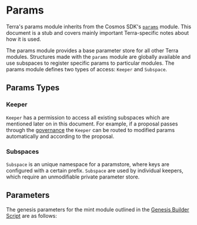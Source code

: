 
# Params

<Admonition type="info" icon="ℹ️">

Terra's params module inherits from the Cosmos SDK's [`params`](https://docs.cosmos.network/master/modules/params/) module. This document is a stub and covers mainly important Terra-specific notes about how it is used.

</Admonition>

The params module provides a base parameter store for all other Terra modules. Structures made with the `params` module are globally available and use subspaces to register specific params to particular modules. The params module defines two types of access: `Keeper` and `Subspace`.

## Params Types

### Keeper

`Keeper` has a permission to access all existing subspaces which are mentioned later on in this document. For example, if a proposal passes through the [governance](./spec-governance.mdx) the `Keeper` can be routed to modified params automatically and according to the proposal.

### Subspaces

`Subspace` is an unique namespace for a paramstore, where keys are configured with a certain prefix. `Subspace` are used by individual keepers, which require an unmodifiable private parameter store.

## Parameters

The genesis parameters for the mint module outlined in the [Genesis Builder Script](https://github.com/terra-money/genesis-tools/blob/main/src/genesis_builder.py#L112) are as follows:
